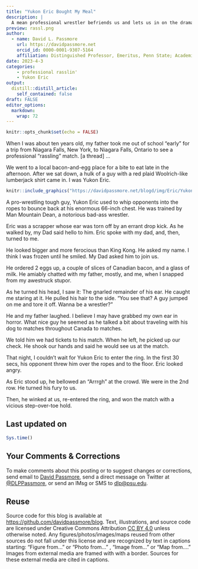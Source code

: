 ```yaml
---
title: "Yukon Eric Bought My Meal"
description: |
  A mean professional wrestler befriends us and lets us in on the drama of his gig.
preview: rassl.png
author:
  - name: David L. Passmore
    url: https://davidpassmore.net
    orcid_id: 0000-0001-9307-5164
    affiliation: Distinguished Professor, Emeritus, Penn State; Academic Visitor, University of Pittsburgh
date: 2023-4-3
categories:
    - professional rasslin'
    - Yukon Eric
output:
  distill::distill_article:
    self_contained: false
draft: FALSE
editor_options: 
  markdown: 
    wrap: 72
---
```



```r
knitr::opts_chunk$set(echo = FALSE)
```

When I was about ten years old, my father took me out of school “early” for a trip from Niagara Falls, New York, to Niagara Falls, Ontario to see a professional “rassling” match. [a thread] …

We went to a local bacon-and-egg place for a bite to eat late in the afternoon. After we sat down, a hulk of a guy with a red plaid Woolrich-like lumberjack shirt came in. I was Yukon Eric.

```r
knitr::include_graphics("https://davidpassmore.net/blogd/img/Eric/YukonE.png")
```

A pro-wrestling tough guy, Yukon Eric used to whip opponents into the ropes to bounce back at his enormous 66-inch chest. He was trained by Man Mountain Dean, a notorious bad-ass wrestler.

Eric was a scrapper whose ear was torn off by an errant drop kick. As he walked by, my Dad said hello to him. Eric spoke with my dad, and, then, turned to me.

He looked bigger and more ferocious than King Kong. He asked my name. I think I was frozen until he smiled. My Dad asked him to join us.

He ordered 2 eggs up, a couple of slices of Canadian bacon, and a glass of milk. He amiably chatted with my father, mostly, and me, when I snapped from my awestruck stupor.

As he turned his head, I saw it: The gnarled remainder of his ear. He caught me staring at it. He pulled his hair to the side. “You see that? A guy jumped on me and tore it off. Wanna be a wrestler?”

He and my father laughed. I believe I may have grabbed my own ear in horror. What nice guy he seemed as he talked a bit about traveling with his dog to matches throughout Canada to matches.

We told him we had tickets to his match. When he left, he picked up our check. He shook our hands and said he would see us at the match.

That night, I couldn’t wait for Yukon Eric to enter the ring. In the first 30 secs, his opponent threw him over the ropes and to the floor. Eric looked angry.

As Eric stood up, he bellowed an “Arrrgh” at the crowd. We were in the 2nd row. He turned his fury to us.

Then, he winked at us, re-entered the ring, and won the match with a vicious step-over-toe hold.

## Last updated on {.appendix}

```r
Sys.time()
```

## Your Comments & Corrections {.appendix}

To make comments about this posting or to suggest changes or
corrections, send email to [David
Passmore](mailto:dlp@davidpassmore.net), send a direct message on
Twitter at [\@DLPPassmore](https://twitter.com/dlppassmore), or send an
IMsg or SMS to [dlp\@psu.edu](mailto:dlp@psu.edu){.email}.

## Reuse {.appendix}

Source code for this blog is available at
<https://github.com/davidpassmore/blog>. Text, illustrations, and source
code are licensed under Creative Commons Attribution [CC BY
4.0](https://creativecommons.org/licenses/by-sa/4.0/) unless otherwise
noted. Any figures/photos/images/maps reused from other sources do not
fall under this license and are recognized by text in captions starting:
"Figure from..." or "Photo from..." , "Image from..." or "Map from...."
Images from external media are framed with with a border. Sources for
these external media are cited in captions.


